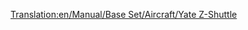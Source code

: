 [[Translation:en/Manual/Base Set/Aircraft/Yate Z-Shuttle]]

{{fr/Manual/Base Set/Aircraft/Avion|Nom=Yate Z-Shuttle
|Image=[[File:en/Manual/Base Set/Aircraft/YateZ-Shuttle.png|Yate Z-Shuttle]]
|Coût=32 812 (65 624)
|Vitesse=947 km/h (592 MPH)
|Entretien=4 190 (8 380)
|Conception=2018
|Vie=22
|Capacité=85 passagers & 10 sacs de courrier
|Description=Avion futuriste. Apparemment construit par Yate/British Aerospace.
|Réalité=Fictif
}}
